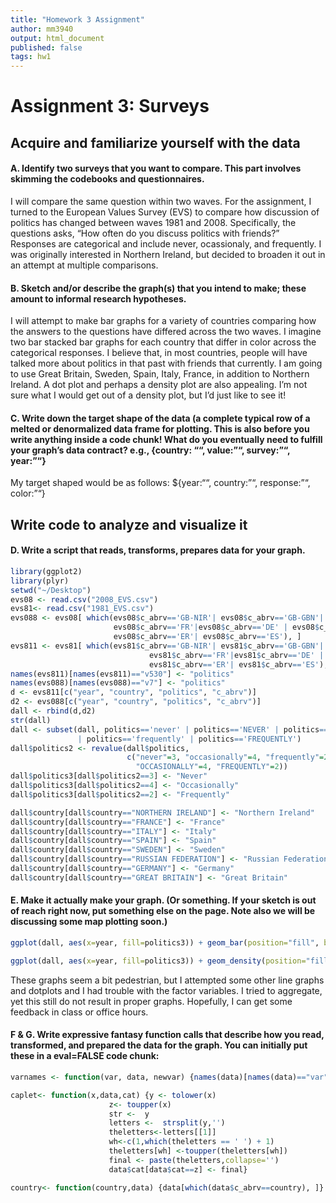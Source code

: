 ```yaml
---
title: "Homework 3 Assignment"
author: mm3940
output: html_document
published: false
tags: hw1
---
```

Assignment 3: Surveys
========================================================
## Acquire and familiarize yourself with the data
#### A. Identify two surveys that you want to compare. This part involves skimming the codebooks and questionnaires.

I will compare the same question within two waves.  For the assignment, I turned to the European Values Survey (EVS) to compare how discussion of politics has changed between waves 1981 and 2008.  Specifically, the questions asks, "How often do you discuss politics with friends?"  Responses are categorical and include never, ocassionaly, and frequently.  I was originally interested in Northern Ireland, but decided to broaden it out in an attempt at multiple comparisons.    

#### B. Sketch and/or describe the graph(s) that you intend to make; these amount to informal research hypotheses.

I will attempt to make bar graphs for a variety of countries comparing how the answers to the questions have differed across the two waves.  I imagine two bar stacked bar graphs for each country that differ in color across the categorical responses.  I believe that, in most countries, people will have talked more about politics in that past with friends that currently.  I am going to use Great Britain, Sweden, Spain, Italy, France, in addition to Northern Ireland.  A dot plot and perhaps a density plot are also appealing.  I'm not sure what I would get out of a density plot, but I'd just like to see it! 


#### C. Write down the target shape of the data (a complete typical row of a melted or denormalized data frame for plotting. This is also before you write anything inside a code chunk! What do you eventually need to fulfill your graph's data contract? e.g., {country: "", value: "", survey: "", year: ""}

My target shaped would be as follows: ${year:"", country:"", response:"", color:""}

## Write code to analyze and visualize it

#### D. Write a script that reads, transforms, prepares data for your graph.
```r
library(ggplot2)
library(plyr)
setwd("~/Desktop")
evs08 <- read.csv("2008_EVS.csv")
evs81<- read.csv("1981_EVS.csv")
evs088 <- evs08[ which(evs08$c_abrv=='GB-NIR'| evs08$c_abrv=='GB-GBN'| evs08$c_abrv=='IT'|
                       evs08$c_abrv=='FR'|evs08$c_abrv=='DE' | evs08$c_abrv=='SE'| 
                       evs08$c_abrv=='ER'| evs08$c_abrv=='ES'), ]
evs811 <- evs81[ which(evs81$c_abrv=='GB-NIR'| evs81$c_abrv=='GB-GBN'| evs81$c_abrv=='IT'|
                               evs81$c_abrv=='FR'|evs81$c_abrv=='DE' | evs81$c_abrv=='SE'| 
                               evs81$c_abrv=='ER'| evs81$c_abrv=='ES'), ]
names(evs811)[names(evs811)=="v530"] <- "politics"
names(evs088)[names(evs088)=="v7"] <- "politics"
d <- evs811[c("year", "country", "politics", "c_abrv")]
d2 <- evs088[c("year", "country", "politics", "c_abrv")]
dall <- rbind(d,d2)
str(dall)
dall <- subset(dall, politics=='never' | politics=='NEVER' | politics=='OCCASIONALLY' | politics=='occasionally'
               | politics=='frequently' | politics=='FREQUENTLY')
dall$politics2 <- revalue(dall$politics,
                          c("never"=3, "occasionally"=4, "frequently"=2, "NEVER"=3, 
                            "OCCASIONALLY"=4, "FREQUENTLY"=2))
dall$politics3[dall$politics2==3] <- "Never"
dall$politics3[dall$politics2==4] <- "Occasionally"
dall$politics3[dall$politics2==2] <- "Frequently"

dall$country[dall$country=="NORTHERN IRELAND"] <- "Northern Ireland"
dall$country[dall$country=="FRANCE"] <- "France"
dall$country[dall$country=="ITALY"] <- "Italy"
dall$country[dall$country=="SPAIN"] <- "Spain"
dall$country[dall$country=="SWEDEN"] <- "Sweden"
dall$country[dall$country=="RUSSIAN FEDERATION"] <- "Russian Federation"
dall$country[dall$country=="GERMANY"] <- "Germany"
dall$country[dall$country=="GREAT BRITAIN"] <- "Great Britain"
```

#### E. Make it actually make your graph. (Or something. If your sketch is out of reach right now, put something else on the page. Note also we will be discussing some map plotting soon.)

```r
ggplot(dall, aes(x=year, fill=politics3)) + geom_bar(position="fill", binwidth=10) + facet_wrap(~country) + xlab("Years") + ylab("Count") + ggtitle("Bargraphs Showing Differences in Political Conversations with Friends Over Two Waves") + scale_fill_discrete(name="Frequency of\nConversation")

ggplot(dall, aes(x=year, fill=politics3)) + geom_density(position="fill", binwidth=10) + facet_wrap(~country) + xlab("Years") + ylab("Density") + ggtitle("Density Plots Showing Differences in Political Conversations with Friends Over Two Waves") + scale_fill_discrete(name="Frequency of\nConversation")
```

These graphs seem a bit pedestrian, but I attempted some other line graphs and dotplots and I had trouble with the factor variables.  I tried to aggregate, yet this still do not result in proper graphs.  Hopefully, I can get some feedback in class or office hours.

#### F & G. Write expressive fantasy function calls that describe how you read, transformed, and prepared the data for the graph. You can initially put these in a eval=FALSE code chunk:

```r
varnames <- function(var, data, newvar) {names(data)[names(data)=="var"] <- "newvar"

caplet<- function(x,data,cat) {y <- tolower(x)
                      z<- toupper(x)
                      str <-  y
                      letters <-  strsplit(y,'')
                      theletters<-letters[[1]]
                      wh<-c(1,which(theletters == ' ') + 1)
                      theletters[wh] <-toupper(theletters[wh])
                      final <- paste(theletters,collapse='')
                      data$cat[data$cat==z] <- final}

country<- function(country,data) {data[which(data$c_abrv==country), ]}
```

